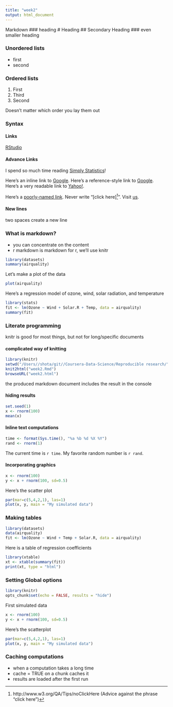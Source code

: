 ```yaml
---
title: "week2"
output: html_document
---
```


Markdown
### heading
# Heading
## Secondary Heading
### even smaller heading

### Unordered lists
- first
- second

### Ordered lists
1. First
3. Third
2. Second

Doesn't matter which order you lay them out

### Syntax
#### Links
[RStudio](http://www.rstudio.com/)

#### Advance Links  
I spend so much time reading [Simply Statistics][1]!  

  [1]: http://simplystatistics.org/ "Simply Statistics"

Here's an inline link to [Google](http://www.google.com/).
Here's a reference-style link to [Google][1].
Here's a very readable link to [Yahoo!][yahoo].

  [1]: http://www.google.com/
  [yahoo]: http://www.yahoo.com/

Here's a <span class="hi">[poorly-named link](http://www.google.com/ "Google")</span>.
Never write "[click here][^2]".
Visit [us][web].

  [^2]: http://www.w3.org/QA/Tips/noClickHere (Advice against the phrase "click here")    
   
  [web]: http://stackoverflow.com/ "Stack Overflow"
  
#### New lines
two spaces  create a new line

### What is markdown?  
- you can concentrate on the content  
- r markdown is markdown for r, we'll use knitr



```r
library(datasets)
summary(airquality)
```

Let's make a plot of the data

```r
plot(airquality)
```

Here's a regression model of ozone, wind, solar radiation, and temperature

```r
library(stats)
fit <- lm(Ozone ~ Wind + Solar.R + Temp, data = airquality)
summary(fit)
```

### Literate programming

knitr is good for most things, but not for long/specific documents

#### complicated way of knitting
```r
library(knitr)
setwd("/Users//shota/git//Coursera-Data-Science/Reproducible research/")
knit2html("week2.Rmd")
browseURL("week2.html")
```

the produced markdown document includes the result in the console

#### hiding results
```r
set.seed(1)
x <- rnorm(100)
mean(x)
```


#### Inline text computations
```r
time <- format(Sys.time(), "%a %b %d %X %Y")
rand <- rnorm(1)
```

The current time is `r time`. My favorite random number is `r rand`.

#### Incorporating graphics
```r
x <- rnorm(100)
y <- x + rnorm(100, sd=0.5)
```

Here's the scatter plot
```r
par(mar=c(5,4,2,1), las=1)
plot(x, y, main = "My simulated data")
```

### Making tables
```r
library(datasets)
data(airquality)
fit <- lm(Ozone ~ Wind + Temp + Solar.R, data = airquality)
```

Here is a table of regression coefficients
```r
library(xtable)
xt <- xtable(summary(fit))
print(xt, type = "html")
```

### Setting Global options
```r
library(knitr)
opts_chunk$set(echo = FALSE, results = "hide")
```
First simulated data
```r
x <- rnorm(100)
y <- x + rnorm(100, sd=0.5)
```

Here's the scatterplot

```r
par(mar=c(5,4,2,1), las=1)
plot(x, y, main = "My simulated data")
```

### Caching computations
- when a computation takes a long time
- cache = TRUE on a chunk caches it
- results are loaded after the first run
